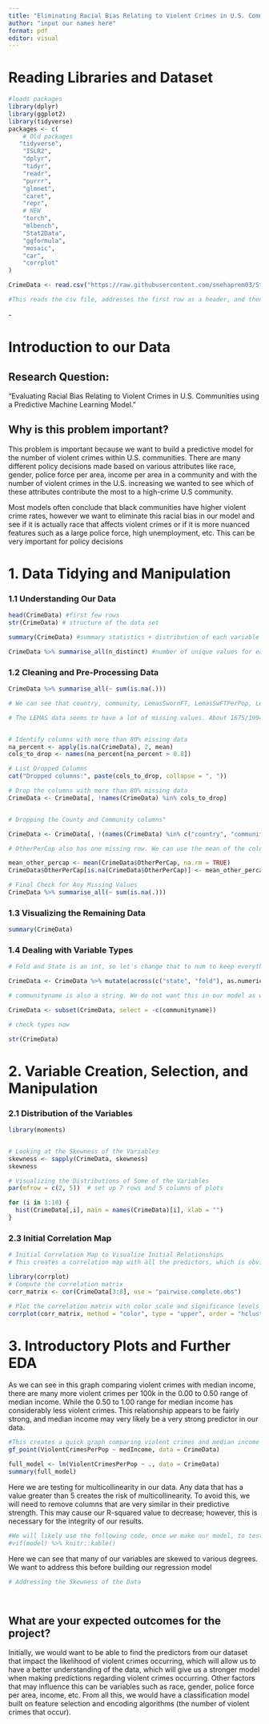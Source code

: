 ```yaml
---
title: "Eliminating Racial Bias Relating to Violent Crimes in U.S. Communities using a Predictive Machine Learning Model"
author: "input our names here"
format: pdf
editor: visual
---
```


# Reading Libraries and Dataset

```r
#loads packages
library(dplyr)
library(ggplot2)
library(tidyverse)
packages <- c(
    # Old packages
   "tidyverse",
    "ISLR2",
    "dplyr",
    "tidyr",
    "readr",
    "purrr",
    "glmnet",
    "caret",
    "repr",
    # NEW
    "torch",
    "mlbench",
    "Stat2Data",
    "ggformula",
    "mosaic",
    "car",
    "corrplot"
)

CrimeData <- read.csv("https://raw.githubusercontent.com/snehaprem03/StatProject/main/communities.data", header = TRUE, na.strings = "?")

#This reads the csv file, addresses the first row as a header, and then changes all the "?" values to NA in order to make it easier to change later
```

\-

# Introduction to our Data

## **Research Question:**

"Evaluating Racial Bias Relating to Violent Crimes in U.S. Communities using a Predictive Machine Learning Model."

## **Why is this problem important?**

This problem is important because we want to build a predictive model for the number of violent crimes within U.S. communities. There are many different policy decisions made based on various attributes like race, gender, police force per area, income per area in a community and with the number of violent crimes in the U.S. increasing we wanted to see which of these attributes contribute the most to a high-crime U.S community. 

Most models often conclude that black communities have higher violent crime rates, however we want to eliminate this racial bias in our model and see if it is actually race that affects violent crimes or if it is more nuanced features such as a large police force, high unemployment, etc. This can be very important for policy decisions

# 1. Data Tidying and Manipulation

### 1.1 Understanding Our Data

```r
head(CrimeData) #first few rows
str(CrimeData) # structure of the data set
```

```r
summary(CrimeData) #summary statistics + distribution of each variable
```

```r
CrimeData %>% summarise_all(n_distinct) #number of unique values for each column of the data frame
```

### 1.2 Cleaning and Pre-Processing Data

```r
CrimeData %>% summarise_all(~ sum(is.na(.)))

# We can see that country, community, LemasSwornFT, LemasSwFTPerPop, LemasSwFTFieldOps, LemasSwFTFieldPerPop, LemasTotalReq, LemasTotReqPerPop, PolicReqPerOffic, PolicPerPo, RacialMatchCom, PctPolicWhite, PctPolicBlack, PctPolicHisp, PctPolicAsian, PctPolicMinor, OfficAssgnDrugUnits, NumKindsDrugsSeiz, PolicAveOTWorked, PolicCars, PolicOperBudg, LemasPctPolicOnPatr, LemasGangUnitDeploy, PolicBudgPerPop all have missing values (1675 for almost all but 1174 for the first two)

```

```r
# The LEMAS data seems to have a lot of missing values. About 1675/1994 or 84% of the LEMAS columns have missing data. So, the best way to handle this is probably to drop those columns


# Identify columns with more than 80% missing data
na_percent <- apply(is.na(CrimeData), 2, mean)
cols_to_drop <- names(na_percent[na_percent > 0.8])

# List Dropped Columns
cat("Dropped columns:", paste(cols_to_drop, collapse = ", "))

# Drop the columns with more than 80% missing data
CrimeData <- CrimeData[, !names(CrimeData) %in% cols_to_drop]



```

```r
# Dropping the County and Community columns"

CrimeData <- CrimeData[, !(names(CrimeData) %in% c("country", "community"))]

```

```r
# OtherPerCap also has one missing row. We can use the mean of the column to replace this NA value since it is the only one

mean_other_percap <- mean(CrimeData$OtherPerCap, na.rm = TRUE)
CrimeData$OtherPerCap[is.na(CrimeData$OtherPerCap)] <- mean_other_percap
```

```r
# Final Check for Any Missing Values
CrimeData %>% summarise_all(~ sum(is.na(.)))

```

### 1.3 Visualizing the Remaining Data

```r
summary(CrimeData)
```

### 1.4 Dealing with Variable Types

```r
# Fold and State is an int, so let's change that to num to keep everything consistent

CrimeData <- CrimeData %>% mutate(across(c("state", "fold"), as.numeric))

# communityname is also a string. We do not want this in our model as well as communityname can serve as a proxy variable for race

CrimeData <- subset(CrimeData, select = -c(communityname))


```

```r
# check types now

str(CrimeData)
```

# 2. Variable Creation, Selection, and Manipulation

### 2.1 Distribution of the Variables

```r
library(moments)


# Looking at the Skewness of the Variables
skewness <- sapply(CrimeData, skewness)
skewness
```

```r
# Visualizing the Distributions of Some of the Variables
par(mfrow = c(2, 5))  # set up 7 rows and 5 columns of plots

for (i in 1:10) {
  hist(CrimeData[,i], main = names(CrimeData)[i], xlab = "")
}
```

### 2.3 Initial Correlation Map

```r
# Initial Correlation Map to Visualize Initial Relationships
# This creates a correlation map with all the predictors, which is obviously too much. We will need to either combine predictors or only use select predictors for this to be readable.

library(corrplot)
# Compute the correlation matrix
corr_matrix <- cor(CrimeData[3:8], use = "pairwise.complete.obs")

# Plot the correlation matrix with color scale and significance levels
corrplot(corr_matrix, method = "color", type = "upper", order = "hclust", sig.level = 0.05, insig = "blank")

```

# 3. Introductory Plots and Further EDA

As we can see in this graph comparing violent crimes with median income, there are many more violent crimes per 100k in the 0.00 to 0.50 range of median income. While the 0.50 to 1.00 range for median income has considerably less violent crimes. This relationship appears to be fairly strong, and median income may very likely be a very strong predictor in our data.

```r
#This creates a quick graph comparing violent crimes and median income
gf_point(ViolentCrimesPerPop ~ medIncome, data = CrimeData)
```

```r
full_model <- lm(ViolentCrimesPerPop ~ ., data = CrimeData)
summary(full_model)
```

Here we are testing for multicollinearity in our data. Any data that has a value greater than 5 creates the risk of multicollinearity. To avoid this, we will need to remove columns that are very similar in their predictive strength. This may cause our R-squared value to decrease; however, this is necessary for the integrity of our results.

```r

#We will likely use the following code, once we make our model, to test for multicollinearity.
#vif(model) %>% knitr::kable()
```

Here we can see that many of our variables are skewed to various degrees. We want to address this before building our regression model

```r
# Addressing the Skewness of the Data




```

### 

## What are your expected outcomes for the project?

Initially, we would want to be able to find the predictors from our dataset that impact the likelihood of violent crimes occurring, which will allow us to have a better understanding of the data, which will give us a stronger model when making predictions regarding violent crimes occurring. Other factors that may influence this can be variables such as race, gender, police force per area, income, etc. From all this, we would have a classification model built on feature selection and encoding algorithms (the number of violent crimes that occur).

